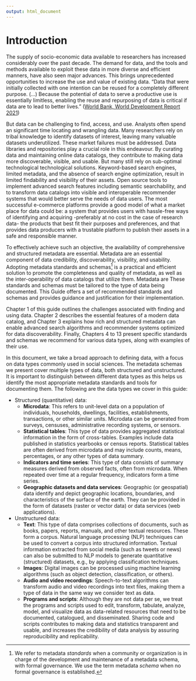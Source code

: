 ---
output: html_document
---

# Introduction {-}

The supply of socio-economic data available to researchers has increased considerably over the past decade. The demand for data, and the tools and methods available to exploit these data in more diverse and efficient manners, have also seen major advances. This brings unprecedented opportunities to increase the use and value of existing data. "Data that were initially collected with one intention can be reused for a completely different purpose. (…) Because the potential of data to serve a productive use is essentially limitless, enabling the reuse and repurposing of data is critical if data are to lead to better lives.” ([World Bank, World Development Report 2021](https://www.worldbank.org/en/publication/wdr2021)) 

But data can be challenging to find, access, and use. Analysts often spend an significant time locating and wrangling data. Many researchers rely on tribal knowledge to identify datasets of interest, leaving many valuable datasets underutilized. These market failures must be addressed. Data libraries and repositories play a crucial role in this endeavour. By curating data and maintaining online data catalogs, they contribute to making data more discoverable, visible, and usable. But many still rely on sub-optimal technological technological solutions. Keyword-based search engines, limited metadata, and the absence of search engine optimization, result in limited findability and visibility of their assets. Open source tools to implement advanced search features including semantic searchability, and to transform data catalogs into visible and interoperable recommender systems that would better serve the needs of data users. The most successful e-commerce platforms provide a good model of what a market place for data could be: a system that provides users with hassle-free ways of identifying and acquiring -preferably at no cost in the case of research data- the products that best fit their purposes and preferences, and that provides data producers with a trustable platform to publish their assets in a safe and responsible manner.

To effectively achieve such an objective, the availability of comprehensive and structured metadata are essential. Metadata are an essential component of data credibility, discoverability, visibility, and usability. Adopting metadata standards and schemas[^1] is a practical and efficient solution to promote the completeness and quality of metadata, as well as the inter-operability of data catalogs that utilize them. Metadata are These standards and schemas must be tailored to the type of data being documented. This Guide offers a set of recommended standards and schemas and provides guidance and justification for their implementation.

Chapter 1 of this guide outlines the challenges associated with finding and using data. Chapter 2 describes the essential features of a modern data catalog, and Chapter 3 explains how rich and structured metadata can enable advanced search algorithms and recommender systems optimized for data discoverability. Finally, Chapters 4 to 13 present specific standards and schemas we recommend for various data types, along with examples of their use.

In this document, we take a broad approach to defining data, with a focus on data types commonly used in social sciences. The metadata schemas we present cover multiple types of data, both structured and unstructured. It is important to distinguish between different data types as this helps us identify the most appropriate metadata standards and tools for documenting them. The following are the data types we cover in this guide:

- Structured (quantitative) data:
   - **Microdata**: This refers to unit-level data on a population of individuals, households, dwellings, facilities, establishments, transactions, or other similar units. Microdata can be generated from surveys, censuses, administrative recording systems, or sensors.
   - **Statistical tables**: This type of data provides aggregated statistical information in the form of cross-tables. Examples include data published in statistics yearbooks or census reports. Statistical tables are often derived from microdata and may include counts, means, percentages, or any other types of data summary.
   - **Indicators and time series**: This type of data consists of summary measures derived from observed facts, often from microdata. When repeated over time at a regular frequency, indicators form a time series.
   - **Geographic datasets and data services**: Geographic (or geospatial) data identify and depict geographic locations, boundaries, and characteristics of the surface of the earth. They can be provided in the form of datasets (raster or vector data) or data services (web applications).

- Unstructured data:
   - **Text**: This type of data comprises collections of documents, such as books, papers, reports, manuals, and other textual resources. These form a corpus. Natural language processing (NLP) techniques can be used to convert a corpus into structured information. Textual information extracted from social media (such as tweets or news) can also be submitted to NLP models to generate quantitative (structured) datasets, e.g., by applying classification techniques.
   - **Images**: Digital images can be processed using machine learning algorithms (such as object detection, classification, or others).
   - **Audio and video recordings**: Speech-to-text algorithms can transform audio and video recordings into text files, making them a type of data in the same way we consider text as data.
   - **Programs and scripts**: Although they are not data per se, we treat the programs and scripts used to edit, transform, tabulate, analyze, model, and visualize data as data-related resources that need to be documented, catalogued, and disseminated. Sharing code and scripts contributes to making data and statistics transparent and usable, and increases the credibility of data analysis by assuring reproducibility and replicability.

[^1]: We refer to metadata *standards* when a community or organization is in charge of the development and maintenance of a metadata schema, with formal governance. We use the term metadata *schema* when no formal governance is established.  

